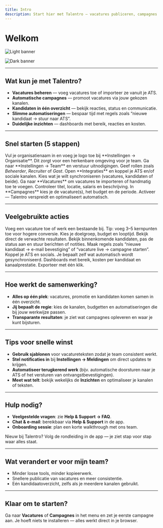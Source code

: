 ```yaml
---
title: Intro
description: Start hier met Talentro — vacatures publiceren, campagnes draaien en kandidaten beheren op één plek.
---
```


# Welkom

<img
    className="block dark:hidden"
    src="/images/banner-light.svg"
    alt="Light banner"
/>

<img
    className="hidden dark:block"
    src="/images/banner-dark.svg"
    alt="Dark banner"
/>

---

## Wat kun je met Talentro?

- **Vacatures beheren** — voeg vacatures toe of importeer ze vanuit je ATS.
- **Automatische campagnes** — promoot vacatures via jouw gekozen kanalen.
- **Kandidaten in één overzicht** — bekijk reacties, status en communicatie.
- **Slimme automatiseringen** — bespaar tijd met regels zoals “nieuwe kandidaat → stuur naar ATS”.
- **Duidelijke inzichten** — dashboards met bereik, reacties en kosten.

---

## Snel starten (5 stappen)

<Steps>
    <Step title="Maak je organisatie aan">
        Vul je organisatienaam in en voeg je logo toe bij **Instellingen → Organisatie**. Dit zorgt voor een herkenbare omgeving voor je team.
    </Step>
    <Step title="Nodig je team uit">
        Ga naar **Instellingen → Team** en verstuur uitnodigingen. Geef rollen zoals <em>Beheerder</em>, <em>Recruiter</em> of <em>Gast</em>.
    </Step>
    <Step title="Koppel je kanalen & systemen">
        Open **Integraties** en koppel je ATS en/of sociale kanalen. Kies wat je wilt synchroniseren (vacatures, kandidaten of beide).
    </Step>
    <Step title="Importeer of maak vacatures">
        Ga naar **Vacatures** om vacatures te importeren of handmatig toe te voegen. Controleer titel, locatie, salaris en beschrijving.
    </Step>
    <Step title="Start je eerste campagne">
        In **Campagnes** kies je de vacature(s), het budget en de periode. Activeer — Talentro verspreidt en optimaliseert automatisch.
    </Step>
</Steps>

---

## Veelgebruikte acties

<Cards>
    <Card title="Nieuwe vacature plaatsen" href="/vacatures/nieuw" icon="file-plus">
        Voeg een vacature toe of werk een bestaande bij. Tip: voeg 3–5 kernpunten toe voor hogere conversie.
    </Card>
    <Card title="Campagne starten" href="/campagnes/overzicht" icon="rocket">
        Kies je doelgroep, budget en looptijd. Bekijk direct de verwachte resultaten.
    </Card>
    <Card title="Kandidaten beheren" href="/kandidaten/overzicht" icon="users">
        Bekijk binnenkomende kandidaten, pas de status aan en stuur berichten of notities.
    </Card>
    <Card title="Automatiseringen" href="/automatiseringen/regles" icon="sparkles">
        Maak regels zoals “nieuwe kandidaat → e-mail bevestiging” of “vacature live → campagne starten”.
    </Card>
    <Card title="Integraties" href="/integraties" icon="merge">
        Koppel je ATS en socials. Je bepaalt zelf wat automatisch wordt gesynchroniseerd.
    </Card>
    <Card title="Inzichten & rapportage" href="/inzichten" icon="bar-chart-2">
        Dashboards met bereik, kosten per kandidaat en kanaalprestatie. Exporteer met één klik.
    </Card>
</Cards>

---

## Hoe werkt de samenwerking?

- **Alles op één plek**: vacatures, promotie en kandidaten komen samen in één overzicht.
- **Jij bepaalt de regie**: kies de kanalen, budgetten en automatiseringen die bij jouw werkwijze passen.
- **Transparante resultaten**: je ziet wat campagnes opleveren en waar je kunt bijsturen.

---

## Tips voor snelle winst

- **Gebruik sjablonen** voor vacatureteksten zodat je team consistent werkt.
- **Stel notificaties in** bij **Instellingen → Meldingen** om direct updates te krijgen.
- **Automatiseer terugkerend werk** (bijv. automatische doorsturen naar je ATS of het versturen van ontvangstbevestigingen).
- **Meet wat telt**: bekijk wekelijks de **Inzichten** en optimaliseer je kanalen of teksten.

---

## Hulp nodig?

- **Veelgestelde vragen**: zie **Help & Support → FAQ**.
- **Chat & e-mail**: bereikbaar via **Help & Support** in de app.
- **Onboarding sessie**: plan een korte walkthrough met ons team.

<Callout type="info">
    Nieuw bij Talentro? Volg de rondleiding in de app — je ziet stap voor stap waar alles staat.
</Callout>

---

## Wat verandert er voor mijn team?

- Minder losse tools, minder kopieerwerk.
- Snellere publicatie van vacatures en meer consistentie.
- Eén kandidaatoverzicht, zelfs als je meerdere kanalen gebruikt.

---

## Klaar om te starten?

Ga naar **Vacatures** of **Campagnes** in het menu en zet je eerste campagne aan.
Je hoeft niets te installeren — alles werkt direct in je browser.
